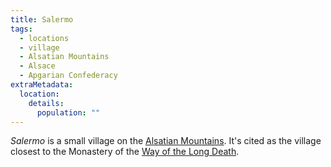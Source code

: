 ```yaml
---
title: Salermo
tags:
  - locations
  - village
  - Alsatian Mountains
  - Alsace
  - Apgarian Confederacy
extraMetadata:
  location:
    details:
      population: ""
---
```


<Stub />

*Salermo* is a small village on the
[Alsatian Mountains](./alsatian-mountains.mdx). It's cited as the village
closest to the Monastery of the
[Way of the Long Death](../organizations/the-way-of-the-long-death.mdx).
